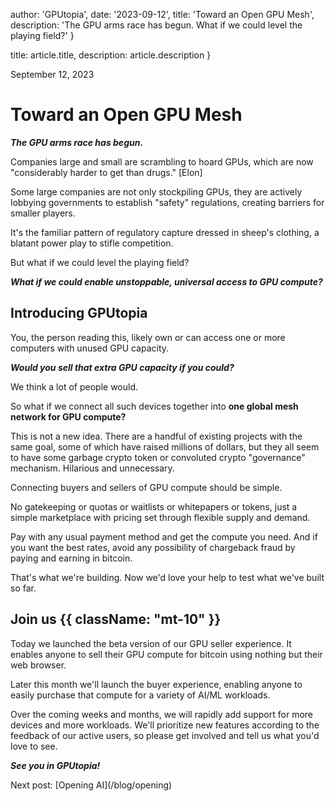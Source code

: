 
  author: 'GPUtopia',
  date: '2023-09-12',
  title: 'Toward an Open GPU Mesh',
  description: 'The GPU arms race has begun. What if we could level the playing field?'
}

  title: article.title,
  description: article.description
}

<time dateTime="2023-09-12" className="order-first flex items-center text-base text-zinc-500">
  <span className="h-4 w-0.5 rounded-full bg-zinc-500"></span>
  <span className="ml-3">September 12, 2023</span>
</time>

<H1 className="mt-4 mb-8">Toward an Open GPU Mesh</H1>

**_The GPU arms race has begun._**

Companies large and small are <ExternalLink href="https://gpus.llm-utils.org/nvidia-h100-gpus-supply-and-demand/">scrambling</ExternalLink> to hoard GPUs, which are now &quot;considerably harder to get than drugs.&quot; [<ExternalLink href="https://youtu.be/nxbZVH9kLao?t=30">Elon</ExternalLink>]

Some large companies are not only stockpiling GPUs, they are actively <ExternalLink href="https://twitter.com/JosephJacks_/status/1698139860383780924">lobbying</ExternalLink> governments to establish &quot;safety&quot; regulations, creating barriers for smaller players.

It's the familiar pattern of <ExternalLink href="https://wiki.mises.org/wiki/Regulatory_capture">regulatory capture</ExternalLink> dressed in sheep&apos;s clothing, a blatant power play to stifle competition.

But what if we could level the playing field?

**_What if we could enable unstoppable, universal access to GPU compute?_**

<H2 className="mt-10 mb-4">Introducing GPUtopia</H2>

You, the person reading this, likely own or can access one or more computers with unused GPU capacity.

**_Would you sell that extra GPU capacity if you could?_**

We think a lot of people would.

So what if we connect all such devices together into **one global mesh network for GPU compute?**

This is not a new idea. There are a handful of existing projects with the same goal, some of which have <ExternalLink href="https://decrypt.co/144068/gensyn-ai-secures-43m-for-decentralized-machine-learning-led-by-a16z">raised</ExternalLink> millions of dollars, but they all seem to have some garbage crypto token or convoluted crypto &quot;governance&quot; mechanism. Hilarious and unnecessary.

Connecting buyers and sellers of GPU compute should be simple.

No gatekeeping or quotas or waitlists or whitepapers or tokens, just a simple marketplace with pricing set through flexible supply and demand.

Pay with any usual payment method and get the compute you need. And if you want the best rates, avoid any possibility of chargeback fraud by paying and earning in <ExternalLink href="https://bitcoin.org/">bitcoin</ExternalLink>.

That&apos;s what we&apos;re building. Now we&apos;d love your help to test what we&apos;ve built so far.

## Join us {{ className: "mt-10" }}

Today we launched the beta version of our GPU seller experience. It enables anyone to sell their GPU compute for bitcoin using nothing but their web browser.

Later this month we&apos;ll launch the buyer experience, enabling anyone to easily purchase that compute for a variety of AI/ML workloads.

Over the coming weeks and months, we will rapidly add support for more devices and more workloads. We&apos;ll prioritize new features according to the feedback of our active users, so please get involved and tell us what you&apos;d love to see.

**_See you in GPUtopia!_**

<div className="mt-12 text-xs opacity-75 italic">Next post: [Opening AI](/blog/opening)</div>
